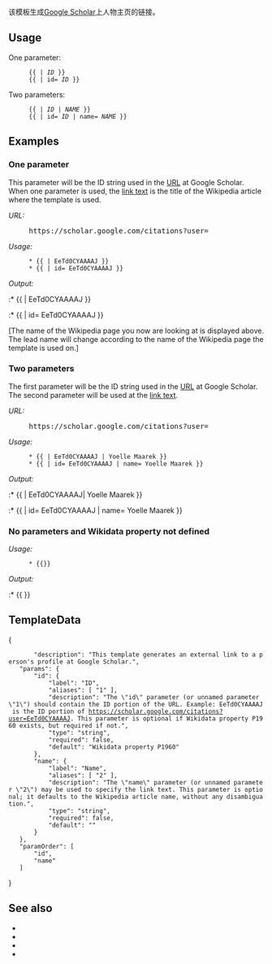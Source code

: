 {{Documentation subpage}}
<!--Categories where indicated at the bottom of this page, please; interwikis at Wikidata (see [[Wikipedia:维基数据|Wikipedia:Wikidata]])-->
{{Uses Wikidata|P1960}}
{{Lua|Module:EditAtWikidata}}

该模板生成[[Google学术搜索|Google Scholar]]上人物主页的链接。

== Usage ==
One parameter:
: <code><nowiki>{{</nowiki>{{BASEPAGENAME}} | ''ID'' }}</code>
: <code><nowiki>{{</nowiki>{{BASEPAGENAME}} | id= ''ID'' }}</code>

Two parameters:
: <code><nowiki>{{</nowiki>{{BASEPAGENAME}} | ''ID'' | ''NAME'' }}</code>
: <code><nowiki>{{</nowiki>{{BASEPAGENAME}} | id= ''ID'' | name= ''NAME'' }}</code>

== Examples ==

===One parameter===
This parameter will be the ID string used in the [[统一资源定位符|URL]] at Google Scholar. When one parameter is used, the [[锚文本|link text]] is the title of the Wikipedia article where the template is used.

''URL:''
: <kbd><nowiki>https://</nowiki>scholar.google.com/citations?user={{hilite|EeTd0CYAAAAJ}}</kbd>
''Usage:''
: <code><nowiki>* {{</nowiki>{{BASEPAGENAME}} | EeTd0CYAAAAJ }}</code>
: <code><nowiki>* {{</nowiki>{{BASEPAGENAME}} | id= EeTd0CYAAAAJ }}</code>
''Output:''
:* {{{{BASEPAGENAME}} | EeTd0CYAAAAJ }}
:* {{{{BASEPAGENAME}} | id= EeTd0CYAAAAJ }}

[The name of the Wikipedia page you now are looking at is displayed above. The lead name will change according to the name of the Wikipedia page the template is used on.]

===Two parameters===
The first parameter will be the ID string used in the [[统一资源定位符|URL]] at Google Scholar. The second parameter will be used at the [[锚文本|link text]].

''URL:''
: <kbd><nowiki>https://</nowiki>scholar.google.com/citations?user={{hilite|EeTd0CYAAAAJ}}</kbd>
''Usage:''
: <code><nowiki>* {{</nowiki>{{BASEPAGENAME}} | EeTd0CYAAAAJ | Yoelle Maarek }}</code>
: <code><nowiki>* {{</nowiki>{{BASEPAGENAME}} | id= EeTd0CYAAAAJ | name= Yoelle Maarek }}</code>
''Output:''
:* {{{{BASEPAGENAME}} | EeTd0CYAAAAJ| Yoelle Maarek }}
:* {{{{BASEPAGENAME}} | id= EeTd0CYAAAAJ | name= Yoelle Maarek }}

=== No parameters and Wikidata property not defined ===
''Usage:''
: <code><nowiki>* {{</nowiki>{{BASEPAGENAME}}<nowiki>}}</nowiki></code>
''Output:''
:* {{ {{BASEPAGENAME}} }}

== TemplateData ==
{{TemplateData header}}
<templatedata>
{
        "description": "This template generates an external link to a person's profile at Google Scholar.",
	"params": {
		"id": {
			"label": "ID",
			"aliases": [ "1" ],
			"description": "The \"id\" parameter (or unnamed parameter \"1\") should contain the ID portion of the URL. Example: EeTd0CYAAAAJ is the ID portion of https://scholar.google.com/citations?user=EeTd0CYAAAAJ. This parameter is optional if Wikidata property P1960 exists, but required if not.",
			"type": "string",
			"required": false,
			"default": "Wikidata property P1960"
		},
		"name": {
			"label": "Name",
			"aliases": [ "2" ],
			"description": "The \"name\" parameter (or unnamed parameter \"2\") may be used to specify the link text. This parameter is optional; it defaults to the Wikipedia article name, without any disambiguation.",
			"type": "string",
			"required": false,
			"default": "{{PAGENAMEBASE}}"
		}
	},
	"paramOrder": [
		"id",
		"name"
	]
}
</templatedata>

== See also ==
* {{tl|AcademicSearch}}
* {{tl|DBLP}}
* {{tl|MacTutor}}
* {{tl|ResearchGate}}
{{Google templates}}

<includeonly>{{Sandbox other||
<!--Categories below this line, please; interwikis at Wikidata-->
{{DEFAULTSORT:Google Scholar id}}
[[Category:Google模板]]
[[Category:人物外部资源模板]]
[[Category:使用维基数据的外部链接模板]]
}}</includeonly>